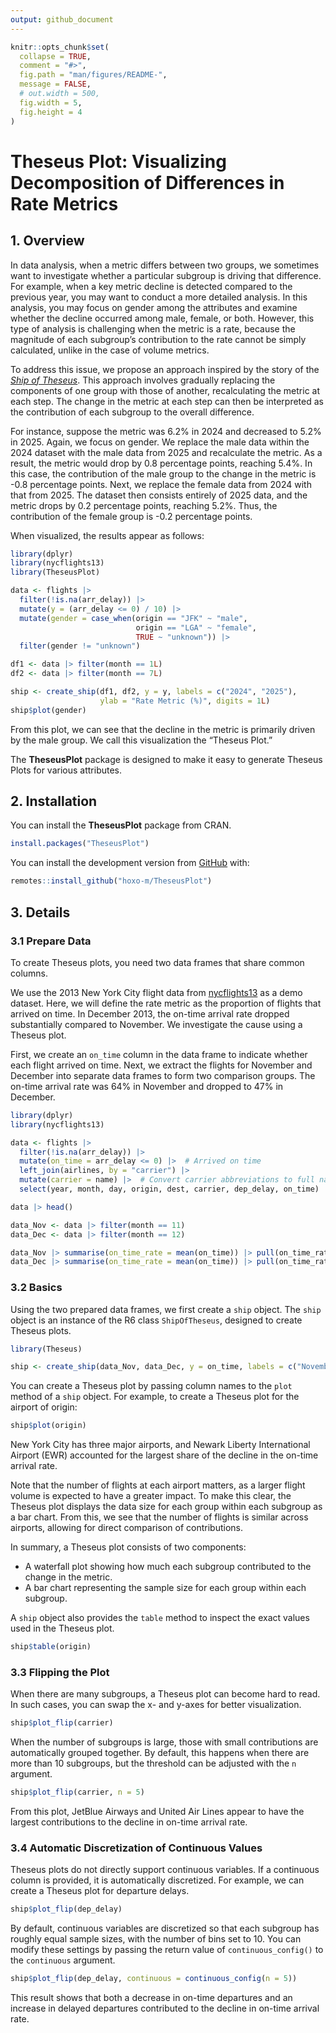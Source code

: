 ```yaml
---
output: github_document
---
```


<!-- README.md is generated from README.Rmd. Please edit that file -->

```r
knitr::opts_chunk$set(
  collapse = TRUE,
  comment = "#>",
  fig.path = "man/figures/README-",
  message = FALSE,
  # out.width = 500,
  fig.width = 5,
  fig.height = 4
)
```

# Theseus Plot: Visualizing Decomposition of Differences in Rate Metrics

<!-- badges: start -->
<!-- badges: end -->

## 1. Overview

In data analysis, when a metric differs between two groups, we sometimes want to investigate whether a particular subgroup is driving that difference.
For example, when a key metric decline is detected compared to the previous year, you may want to conduct a more detailed analysis. 
In this analysis, you may focus on gender among the attributes and examine whether the decline occurred among male, female, or both.
However, this type of analysis is challenging when the metric is a rate, because the magnitude of each subgroup’s contribution to the rate cannot be simply calculated, unlike in the case of volume metrics.

To address this issue, we propose an approach inspired by the story of the *[Ship of Theseus](https://en.wikipedia.org/wiki/Ship_of_Theseus)*.
This approach involves gradually replacing the components of one group with those of another, recalculating the metric at each step.
The change in the metric at each step can then be interpreted as the contribution of each subgroup to the overall difference.

For instance, suppose the metric was 6.2% in 2024 and decreased to 5.2% in 2025.
Again, we focus on gender.
We replace the male data within the 2024 dataset with the male data from 2025 and recalculate the metric.
As a result, the metric would drop by 0.8 percentage points, reaching 5.4%.
In this case, the contribution of the male group to the change in the metric is -0.8 percentage points.
Next, we replace the female data from 2024 with that from 2025.
The dataset then consists entirely of 2025 data, and the metric drops by 0.2 percentage points, reaching 5.2%.
Thus, the contribution of the female group is -0.2 percentage points.

When visualized, the results appear as follows:

```r
library(dplyr)
library(nycflights13)
library(TheseusPlot)

data <- flights |>
  filter(!is.na(arr_delay)) |>
  mutate(y = (arr_delay <= 0) / 10) |>
  mutate(gender = case_when(origin == "JFK" ~ "male", 
                            origin == "LGA" ~ "female",
                            TRUE ~ "unknown")) |>
  filter(gender != "unknown")

df1 <- data |> filter(month == 1L)
df2 <- data |> filter(month == 7L)

ship <- create_ship(df1, df2, y = y, labels = c("2024", "2025"), 
                    ylab = "Rate Metric (%)", digits = 1L)
ship$plot(gender)
```

From this plot, we can see that the decline in the metric is primarily driven by the male group.
We call this visualization the “Theseus Plot.”

The **TheseusPlot** package is designed to make it easy to generate Theseus Plots for various attributes.

## 2. Installation

You can install the **TheseusPlot** package from CRAN.

```r
install.packages("TheseusPlot")
```

You can install the development version from [GitHub](https://github.com/hoxo-m/TheseusPlot) with:

``` r
remotes::install_github("hoxo-m/TheseusPlot")
```

## 3. Details

### 3.1 Prepare Data

To create Theseus plots, you need two data frames that share common columns.

We use the 2013 New York City flight data from [nycflights13](https://cran.r-project.org/package=nycflights13) as a demo dataset.
Here, we will define the rate metric as the proportion of flights that arrived on time.
In December 2013, the on-time arrival rate dropped substantially compared to November.
We investigate the cause using a Theseus plot.

First, we create an `on_time` column in the data frame to indicate whether each flight arrived on time.
Next, we extract the flights for November and December into separate data frames to form two comparison groups.
The on-time arrival rate was 64% in November and dropped to 47% in December.

```r
library(dplyr)
library(nycflights13)

data <- flights |> 
  filter(!is.na(arr_delay)) |>
  mutate(on_time = arr_delay <= 0) |>  # Arrived on time
  left_join(airlines, by = "carrier") |>
  mutate(carrier = name) |>  # Convert carrier abbreviations to full names
  select(year, month, day, origin, dest, carrier, dep_delay, on_time)

data |> head()

data_Nov <- data |> filter(month == 11)
data_Dec <- data |> filter(month == 12)

data_Nov |> summarise(on_time_rate = mean(on_time)) |> pull(on_time_rate)
data_Dec |> summarise(on_time_rate = mean(on_time)) |> pull(on_time_rate)
```

### 3.2 Basics

Using the two prepared data frames, we first create a `ship` object.
The `ship` object is an instance of the R6 class `ShipOfTheseus`, designed to create Theseus plots.

```r
library(Theseus)

ship <- create_ship(data_Nov, data_Dec, y = on_time, labels = c("November", "December"))
```

You can create a Theseus plot by passing column names to the `plot` method of a `ship` object.
For example, to create a Theseus plot for the airport of origin:

```r
ship$plot(origin)
```

New York City has three major airports, and Newark Liberty International Airport (EWR) accounted for the largest share of the decline in the on-time arrival rate.

Note that the number of flights at each airport matters, as a larger flight volume is expected to have a greater impact.
To make this clear, the Theseus plot displays the data size for each group within each subgroup as a bar chart.
From this, we see that the number of flights is similar across airports, allowing for direct comparison of contributions.

In summary, a Theseus plot consists of two components:

- A waterfall plot showing how much each subgroup contributed to the change in the metric.
- A bar chart representing the sample size for each group within each subgroup.

A `ship` object also provides the `table` method to inspect the exact values used in the Theseus plot.

```r
ship$table(origin)
```

### 3.3 Flipping the Plot

When there are many subgroups, a Theseus plot can become hard to read.
In such cases, you can swap the x- and y-axes for better visualization.

```r
ship$plot_flip(carrier)
```

When the number of subgroups is large, those with small contributions are automatically grouped together.
By default, this happens when there are more than 10 subgroups, but the threshold can be adjusted with the `n` argument.

```r
ship$plot_flip(carrier, n = 5)
```

From this plot, JetBlue Airways and United Air Lines appear to have the largest contributions to the decline in on-time arrival rate.

### 3.4 Automatic Discretization of Continuous Values

Theseus plots do not directly support continuous variables.
If a continuous column is provided, it is automatically discretized.
For example, we can create a Theseus plot for departure delays.

```r
ship$plot_flip(dep_delay)
```

By default, continuous variables are discretized so that each subgroup has roughly equal sample sizes, with the number of bins set to 10.
You can modify these settings by passing the return value of `continuous_config()` to the `continuous` argument.

```r
ship$plot_flip(dep_delay, continuous = continuous_config(n = 5))
```

This result shows that both a decrease in on-time departures and an increase in delayed departures contributed to the decline in on-time arrival rate.
